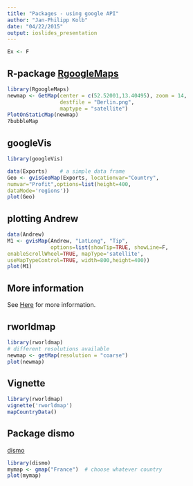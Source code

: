 ```yaml
---
title: "Packages - using google API"
author: "Jan-Philipp Kolb"
date: "04/22/2015"
output: ioslides_presentation
---
```


```r
Ex <- F
```



## R-package [RgoogleMaps](https://cran.r-project.org/web/packages/RgoogleMaps/index.html)

```r
library(RgoogleMaps)
newmap <- GetMap(center = c(52.52001,13.40495), zoom = 14, 
                 destfile = "Berlin.png", 
                 maptype = "satellite")
PlotOnStaticMap(newmap)
?bubbleMap
```

## googleVis

```r

library(googleVis)

data(Exports)    # a simple data frame
Geo <- gvisGeoMap(Exports, locationvar="Country", 
numvar="Profit",options=list(height=400, 
dataMode='regions'))
plot(Geo)
```

## plotting Andrew

```r
data(Andrew)
M1 <- gvisMap(Andrew, "LatLong", "Tip", 
              options=list(showTip=TRUE, showLine=F, 
enableScrollWheel=TRUE, mapType='satellite', 
useMapTypeControl=TRUE, width=800,height=400))
plot(M1)
```

## More information

See [Here](http://pakillo.github.io/R-GIS-tutorial/#googlevis) for more information.

## rworldmap

```r
library(rworldmap)
# different resolutions available
newmap <- getMap(resolution = "coarse")  
plot(newmap)
```

## Vignette

```r
library(rworldmap)
vignette('rworldmap')
mapCountryData()
```

## Package dismo

[dismo](http://vijaybarve.files.wordpress.com/2012/07/dan_chr3.png)

```r
library(dismo)
mymap <- gmap("France")  # choose whatever country
plot(mymap)
```

